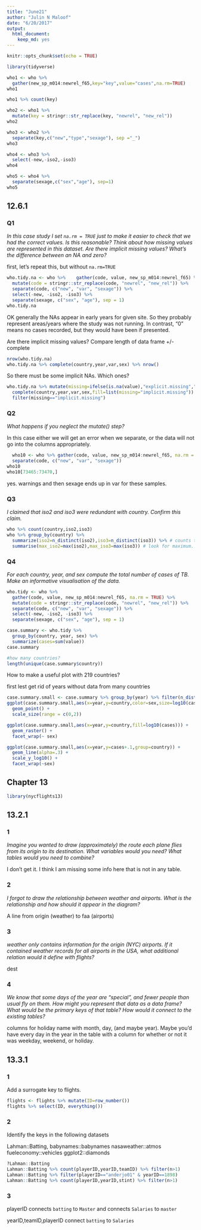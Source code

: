 ```yaml
---
title: "June21"
author: "Julin N Maloof"
date: "6/20/2017"
output: 
  html_document: 
    keep_md: yes
---
```


```r
knitr::opts_chunk$set(echo = TRUE)
```

```r
library(tidyverse)
```


```r
who1 <- who %>% 
  gather(new_sp_m014:newrel_f65,key="key",value="cases",na.rm=TRUE)
who1
```

```r
who1 %>% count(key)
```

```r
who2 <- who1 %>% 
  mutate(key = stringr::str_replace(key, "newrel", "new_rel"))
who2
```

```r
who3 <- who2 %>%
  separate(key,c("new","type","sexage"), sep ="_")
who3
```

```r
who4 <- who3 %>%
  select(-new,-iso2,-iso3)
who4
```

```r
who5 <- who4 %>%
  separate(sexage,c("sex","age"), sep=1)
who5
```

## 12.6.1

### Q1

_In this case study I set `na.rm = TRUE` just to make it easier to check that we had the correct values. Is this reasonable? Think about how missing values are represented in this dataset. Are there implicit missing values? What’s the difference between an NA and zero?_

first, let's repeat this, but without `na.rm=TRUE`
```r
who.tidy.na <- who %>%    gather(code, value, new_sp_m014:newrel_f65) %>% 
  mutate(code = stringr::str_replace(code, "newrel", "new_rel")) %>%
  separate(code, c("new", "var", "sexage")) %>% 
  select(-new, -iso2, -iso3) %>% 
  separate(sexage, c("sex", "age"), sep = 1)
who.tidy.na
```

OK generally the NAs appear in early years for  given site.  So they probably represent areas/years where the study was not running.  In contrast, "0" means no cases recorded, but they would have been if presented.

Are there implicit missing values?  Compare length of data frame +/- complete

```r
nrow(who.tidy.na)
who.tidy.na %>% complete(country,year,var,sex) %>% nrow()
```
So there must be some implicit NAs.  Which ones?

```r
who.tidy.na %>% mutate(missing=ifelse(is.na(value),"explicit.missing","observed")) %>%
  complete(country,year,var,sex,fill=list(missing="implicit.missing")) %>% # Needed because NAs get replaced with the new value
  filter(missing=="implicit.missing")
```



### Q2

_What happens if you neglect the mutate() step?_

In this case either we will get an error when we separate, or the data will not go into the columns appropriately.

```r
  who10 <- who %>% gather(code, value, new_sp_m014:newrel_f65, na.rm = TRUE) %>% 
  separate(code, c("new", "var", "sexage"))
who10
who10[73465:73470,]
```

yes.  warnings and then sexage ends up in var for these samples.

### Q3 
_I claimed that iso2 and iso3 were redundant with country. Confirm this claim._

```r
who %>% count(country,iso2,iso3)
who %>% group_by(country) %>% 
  summarize(iso2=n_distinct(iso2),iso3=n_distinct(iso3)) %>% # counts the number of distinct classes of iso2 and iso 3 per country
  summarise(max_iso2=max(iso2),max_iso3=max(iso3)) # look for maximum.  
```

### Q4
_For each country, year, and sex compute the total number of cases of TB. Make an informative visualisation of the data._

```r
who.tidy <- who %>%
  gather(code, value, new_sp_m014:newrel_f65, na.rm = TRUE) %>% 
  mutate(code = stringr::str_replace(code, "newrel", "new_rel")) %>%
  separate(code, c("new", "var", "sexage")) %>% 
  select(-new, -iso2, -iso3) %>% 
  separate(sexage, c("sex", "age"), sep = 1)
```

```r
case.summary <- who.tidy %>% 
  group_by(country, year, sex) %>%
  summarize(cases=sum(value))
case.summary
```

```r
#how many countries?
length(unique(case.summary$country))
```

How to make a useful plot with 219 countries?

first lest get rid of years without data from many countries
```r
case.summary.small <- case.summary %>% group_by(year) %>% filter(n_distinct(country) > 2)
ggplot(case.summary.small,aes(x=year,y=country,color=sex,size=log10(cases))) + 
  geom_point() +
  scale_size(range = c(0,2))
```

```r
ggplot(case.summary.small,aes(x=year,y=country,fill=log10(cases))) + 
  geom_raster() +
  facet_wrap(~ sex) 
```

```r
ggplot(case.summary.small,aes(x=year,y=cases+.1,group=country)) +
  geom_line(alpha=.3) +
  scale_y_log10() +
  facet_wrap(~sex)
```

## Chapter 13

```r
library(nycflights13)
```

## 13.2.1

### 1

_Imagine you wanted to draw (approximately) the route each plane flies from its origin to its destination. What variables would you need? What tables would you need to combine?_

I don't get it.  I think I am missing some info here that is not in any table.

### 2

_I forgot to draw the relationship between weather and airports. What is the relationship and how should it appear in the diagram?_

A line from origin (weather) to faa (airports)

### 3

_weather only contains information for the origin (NYC) airports. If it contained weather records for all airports in the USA, what additional relation would it define with flights?_

dest

### 4

_We know that some days of the year are “special”, and fewer people than usual fly on them. How might you represent that data as a data frame? What would be the primary keys of that table? How would it connect to the existing tables?_

columns for holiday name with month, day, (and maybe year).  Maybe you'd have every day in the year in the table with a column for whether or not it was weekday, weekend, or holiday.

## 13.3.1

### 1

Add a surrogate key to flights.

```r
flights <- flights %>% mutate(ID=row_number())
flights %>% select(ID, everything())
```

### 2

Identify the keys in the following datasets

Lahman::Batting,
babynames::babynames
nasaweather::atmos
fueleconomy::vehicles
ggplot2::diamonds

```r
?Lahman::Batting
Lahman::Batting %>% count(playerID,yearID,teamID) %>% filter(n>1)
Lahman::Batting %>% filter(playerID=="anderjo01" & yearID==1898)
Lahman::Batting %>% count(playerID,yearID,stint) %>% filter(n>1)
```

### 3

playerID connects `batting` to `Master` and connects `Salaries` to `master`

yearID,teamID,playerID connect `batting` to `Salaries`
